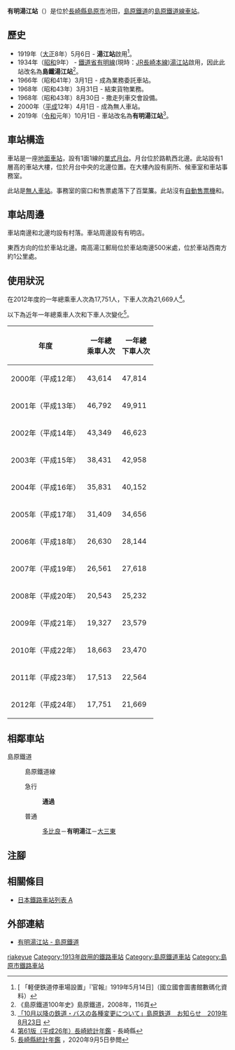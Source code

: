{{NoteTA|G1=Transport
|T=zh-hans:有明汤江站;zh-hk:有明湯江站;zh-tw:有明湯江車站;
|1=zh-hans:有明汤江站;zh-hk:有明湯江站;zh-tw:有明湯江車站;
}}
{{Infobox station
|公司色 = yellow
|namecolour = black
|站名 = 有明湯江
|圖片 = ShimatetsuyueSt.jpg
|圖片說明 = 有明湯江站（2007年3月）
|日文原名 = 有明湯江
|平假名 = ありあけゆえ
|羅馬拼音 = ARIAKEYUE
|副站名 = 
|電報略號 = 
|所在地 = {{JPN}}[[長崎縣|長崎縣]][[島原市|島原市]]{{Translink|ja|有明町 (長崎県)|有明町 (長崎縣)|有明町}}池田
|座標 = {{coord|32|51|29.68|N|130|19|41.66|E|type:railwaystation_region:JP-24|display=inline,title}}
|車站構造 = [[地面車站|地面車站]]
|月台配置 = 1面1線
|啟用年月日 = 1919年（大正8年）5月6日
|廢站年月日 = 
|乘客人數 = 47*
|上下車人次 = 
|統計年度 = 2017
|轉車 = 
|全寬備註 = * 以全年總人次除當年度日數
|adjacent = {{Adjacent stations|system=島原鐵道|line=島原鐵道線|left=多比良|right=大三東|note-left=2.4km|note-mid=距離[[諫早站|諫早]]31.8km|note-right=2.3km}}
}}
'''有明湯江站'''（{{jpn|j=有明湯江駅|hg=ありあけゆええき|rm=Ariakeyu eki|f=y}}）是位於[[長崎縣|長崎縣]][[島原市|島原市]]{{Translink|ja|有明町 (長崎県)|有明町 (長崎縣)|有明町}}池田，[[島原鐵道|島原鐵道]]的[[島原鐵道線|島原鐵道線]][[鐵路車站|車站]]。

== 歷史 ==
* 1919年（[[大正|大正]]8年）5月6日 - '''湯江站'''啟用<ref>[{{NDLDC|2954145/6}} 「軽便鉄道停車場設置」『官報』1919年5月14日]（國立國會圖書館數碼化資料）</ref>。
* 1934年（[[昭和|昭和]]9年） - [[鐵道省_(日本)|鐵道省]][[有明線|有明線]](現時：[[長崎本線|JR長崎本線]])[[湯江站|湯江站]]啟用，因此此站改名為'''島鐵湯江站'''<ref>《島原鐵道100年史》島原鐵道，2008年，116頁</ref>。
* 1966年（昭和41年）3月1日 - 成為業務委託車站。
* 1968年（昭和43年）3月31日 - 結束貨物業務。
* 1968年（昭和43年）8月30日 - 撒走列車交會設備。
* 2000年（[[平成|平成]]12年）4月1日 - 成為無人車站。
* 2019年（[[令和|令和]]元年）10月1日 - 車站改名為'''有明湯江站'''<ref>[https://www.shimatetsu.co.jp/infos/detail/?id=131 「10月以降の鉄道・バスの各種変更について」島原鉄道　お知らせ　2019年8月23日] {{Wayback|url=https://www.shimatetsu.co.jp/infos/detail/?id=131 |date=20201213030658 }}{{ja icon}}</ref>。

== 車站構造 ==
車站是一座[[地面車站|地面車站]]，設有1面1線的[[單式月台|單式月台]]。月台位於路軌西北邊。此站設有1層高的車站大樓，位於月台中央的北邊位置。在大樓內設有廁所、候車室和車站事務室。

此站是[[無人車站|無人車站]]。事務室的窗口和售票處落下了百葉簾。此站沒有[[自動售票機|自動售票機]]和{{Translink|ja|自動改札機|自動閘機}}。

== 車站周邊 ==
車站南邊和北邊均設有村落。車站周邊設有{{Translink|ja|まるたか生鮮市場|丸中生鮮市場}}有明店。

東西方向的{{Translink|ja|国道251号|國道251號}}位於車站北邊。南高湯江郵局位於車站南邊500米處，{{Translink|ja|島原市立湯江小学校|島原市立湯江小學}}位於車站西南方約1公里處。

== 使用狀況 ==
在2012年度的一年總乘車人次為17,751人，下車人次為21,669人<ref>[https://www.pref.nagasaki.jp/bunrui/kenseijoho/toukeijoho/kankoubutsu/nenkan/190761.html 第61版（平成26年）長崎統計年鑑] {{Wayback|url=https://www.pref.nagasaki.jp/bunrui/kenseijoho/toukeijoho/kankoubutsu/nenkan/190761.html |date=20150621211101 }}{{ja icon}} - 長崎縣</ref>。

以下為近年一年總乘車人次和下車人次變化<ref>[https://www.pref.nagasaki.jp/bunrui/kenseijoho/toukeijoho/kankoubutsu/nenkan/  長崎縣統計年鑑 ] {{Wayback|url=https://www.pref.nagasaki.jp/bunrui/kenseijoho/toukeijoho/kankoubutsu/nenkan/ |date=20201027001847 }}{{ja icon}}，2020年9月5日參閲</ref>。
{| class="wikitable" style="text-align:right"
|-
!年度!!一年總<br />乘車人次!!一年總<br />下車人次
|-
|2000年（平成12年）||43,614||47,814
|-
|2001年（平成13年）||46,792||49,911
|-
|2002年（平成14年）||43,349||46,623
|-
|2003年（平成15年）||38,431||42,958
|-
|2004年（平成16年）||35,831||40,152
|-
|2005年（平成17年）||31,409||34,656
|-
|2006年（平成18年）||26,630||28,144
|-
|2007年（平成19年）||26,561||27,618
|-
|2008年（平成20年）||20,543||25,232
|-
|2009年（平成21年）||19,327||23,579
|-
|2010年（平成22年）||18,663||23,470
|-
|2011年（平成23年）||17,513||22,564
|-
|2012年（平成24年）||17,751||21,669
|}

== 相鄰車站 ==
; 島原鐵道
: {{color|yellow|■}}島原鐵道線
:急行
:: '''通過'''
:普通
:: [[多比良站|多比良]]－'''有明湯江'''－[[大三東站|大三東]]
== 注腳 ==
{{Reflist}}
== 相關條目 ==
* [[日本鐵路車站列表_A|日本鐵路車站列表 A]]
== 外部連結 ==
* [https://www.shimatetsu.co.jp/area/detail/?id=8 有明湯江站 - 島原鐵道] {{Wayback|url=https://www.shimatetsu.co.jp/area/detail/?id=8 |date=20201028211111 }}{{ja icon}}
{{島原鐵道線}}
{{DEFAULTSORT:Ariake-Yue}}
[[Category:日本鐵路車站_A|riakeyue]]
[[Category:1913年啟用的鐵路車站|Category:1913年啟用的鐵路車站]]
[[Category:島原鐵道車站|Category:島原鐵道車站]]
[[Category:島原市鐵路車站|Category:島原市鐵路車站]]